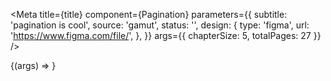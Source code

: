 
<Meta
  title={title}
  component={Pagination}
  parameters={{
    subtitle: 'pagination is cool',
    source: 'gamut',
    status: '',
    design: {
      type: 'figma',
      url: 'https://www.figma.com/file/',
    },
  }}
  args={{ chapterSize: 5, totalPages: 27 }}
/>

<Canvas>
  <Story name="Pagination">{(args) => <Pagination {...args} />}</Story>
</Canvas>

<PropsTable story="Pagination" />
